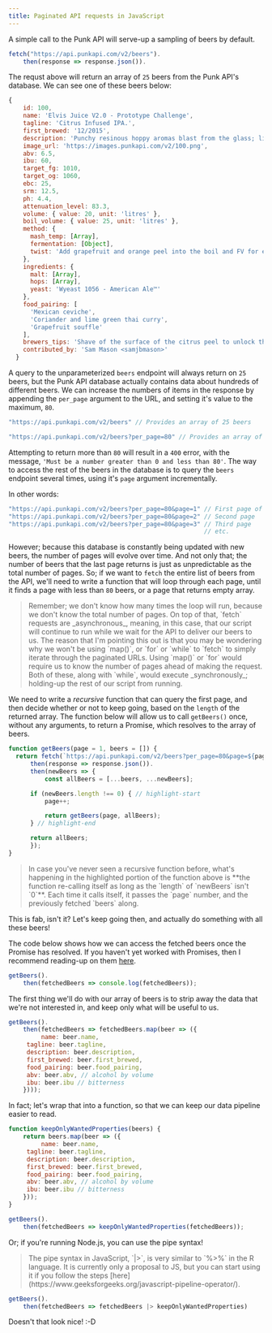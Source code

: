 ```yaml
---
title: Paginated API requests in JavaScript
---
```


A simple call to the Punk API will serve-up a sampling of beers by default.

```javascript
fetch("https://api.punkapi.com/v2/beers").
    then(response => response.json()).
```

The requst above will return an array of `25` beers from the Punk API's database.
We can see one of these beers below:

```javascript
{
    id: 100,
    name: 'Elvis Juice V2.0 - Prototype Challenge',
    tagline: 'Citrus Infused IPA.',
    first_brewed: '12/2015',
    description: 'Punchy resinous hoppy aromas blast from the glass; light floral and citrus notes riff against huge piney character. Showcasing Citra, Simcoe and Amarillo at their absolute best. A huge dose of grapefruit peel brings swirls of fresh pithy zest, accentuating the dry hops and building on the dry, biscuit malt base.',
    image_url: 'https://images.punkapi.com/v2/100.png',
    abv: 6.5,
    ibu: 60,
    target_fg: 1010,
    target_og: 1060,
    ebc: 25,
    srm: 12.5,
    ph: 4.4,
    attenuation_level: 83.3,
    volume: { value: 20, unit: 'litres' },
    boil_volume: { value: 25, unit: 'litres' },
    method: {
      mash_temp: [Array],
      fermentation: [Object],
      twist: 'Add grapefruit and orange peel into the boil and FV for extra citrus twist'
    },
    ingredients: {
      malt: [Array],
      hops: [Array],
      yeast: 'Wyeast 1056 - American Ale™'
    },
    food_pairing: [
      'Mexican ceviche',
      'Coriander and lime green thai curry',
      'Grapefruit souffle'
    ],
    brewers_tips: 'Shave of the surface of the citrus peel to unlock the highly aromatic compounds into the beer. Avoid putting any white pith into the brew as it will create an intense and unpleasant bitterness.',
    contributed_by: 'Sam Mason <samjbmason>'
  }
```

A query to the unparameterized `beers` endpoint will always return on `25` beers, but the Punk API database actually contains data about hundreds of different beers.
We can increase the numbers of items in the response by appending the `per_page` argument to the URL, and setting it's value to the maximum, `80`.

```javascript
"https://api.punkapi.com/v2/beers" // Provides an array of 25 beers

"https://api.punkapi.com/v2/beers?per_page=80" // Provides an array of max 80 beers 
```

Attempting to return more than `80` will result in a `400` error, with the message, `'Must be a number greater than 0 and less than 80'`.
The way to access the rest of the beers in the database is to query the `beers` endpoint several times, using it's `page` argument incrementally.

In other words:

```javascript
"https://api.punkapi.com/v2/beers?per_page=80&page=1" // First page of 80 beers // highlight-line
"https://api.punkapi.com/v2/beers?per_page=80&page=2" // Second page 
"https://api.punkapi.com/v2/beers?per_page=80&page=3" // Third page 
                                                      // etc.
```

However; because this database is constantly being updated with new beers, the number of pages will evolve over time.
And not only that; the number of beers that the last page returns is just as unpredictable as the total number of pages.
So; if we want to `fetch` the entire list of beers from the API, we'll need to write a function that will loop through each page, until it finds a page with less than `80` beers, or a page that returns empty array.

<blockquote>
	Remember; we don't know how many times the loop will run, because we don't know the total number of pages.
	On top of that, `fetch` requests are _asynchronous_, meaning, in this case, that our script will continue to run while we wait for the API to deliver our beers to us.
	The reason that I'm pointing this out is that you may be wondering why we won't be using `map()`, or `for` or `while` to `fetch` to simply iterate through the paginated URLs.
	Using `map()` or `for` would require us to know the number of pages ahead of making the request.
	Both of these, along with `while`, would execute _synchronously_; holding-up the rest of our script from running. 
</blockquote>

We need to write a _recursive_ function that can query the first page, and then decide whether or not to keep going, based on the `length` of the returned array.
The function below will allow us to call `getBeers()` once, without any arguments, to return a Promise, which resolves to the array of beers.

```javascript
function getBeers(page = 1, beers = []) {
  return fetch(`https://api.punkapi.com/v2/beers?per_page=80&page=${page}`).
      then(response => response.json()).
      then(newBeers => {
          const allBeers = [...beers, ...newBeers];

	  if (newBeers.length !== 0) { // highlight-start
	      page++;

	      return getBeers(page, allBeers);
	  } // highlight-end

	  return allBeers;
	  });
}
```

<blockquote>
	In case you've never seen a recursive function before, what's happening in the highlighted portion of the function above is **the function re-calling itself as long as the `length` of `newBeers` isn't `0`**. 
	Each time it calls itself, it passes the `page` number, and the previously fetched `beers` along.
</blockquote>

This is fab, isn't it?
Let's keep going then, and actually do something with all these beers!

The code below shows how we can access the fetched beers once the Promise has resolved.
If you haven't yet worked with Promises, then I recommend reading-up on them [here](https://medium.com/@kevinyckim33/what-are-promises-in-javascript-f1a5fc5b34bf).

```javascript
getBeers().
    then(fetchedBeers => console.log(fetchedBeers));
```

The first thing we'll do with our array of beers is to strip away the data that we're not interested in, and keep only what will be useful to us.

```javascript
getBeers().
    then(fetchedBeers => fetchedBeers.map(beer => ({
         name: beer.name,
	 tagline: beer.tagline,
	 description: beer.description,
	 first_brewed: beer.first_brewed,
	 food_pairing: beer.food_pairing,
	 abv: beer.abv, // alcohol by volume
	 ibu: beer.ibu // bitterness
    })));
```

In fact; let's wrap that into a function, so that we can keep our data pipeline easier to read.

```javascript
function keepOnlyWantedProperties(beers) {
    return beers.map(beer => ({
         name: beer.name,
	 tagline: beer.tagline,
	 description: beer.description,
	 first_brewed: beer.first_brewed,
	 food_pairing: beer.food_pairing,
	 abv: beer.abv, // alcohol by volume
	 ibu: beer.ibu // bitterness
    }));
}

getBeers().
    then(fetchedBeers => keepOnlyWantedProperties(fetchedBeers));
```

Or; if you're running Node.js, you can use the pipe syntax!

<blockquote>
The pipe syntax in JavaScript, `|>`, is very similar to `%>%` in the R language.
It is currently only a proposal to JS, but you can start using it if you follow the steps [here](https://www.geeksforgeeks.org/javascript-pipeline-operator/). 
</blockquote>

```javascript
getBeers().
    then(fetchedBeers => fetchedBeers |> keepOnlyWantedProperties)
```

Doesn't that look nice! :-D

<Scatterplot />
